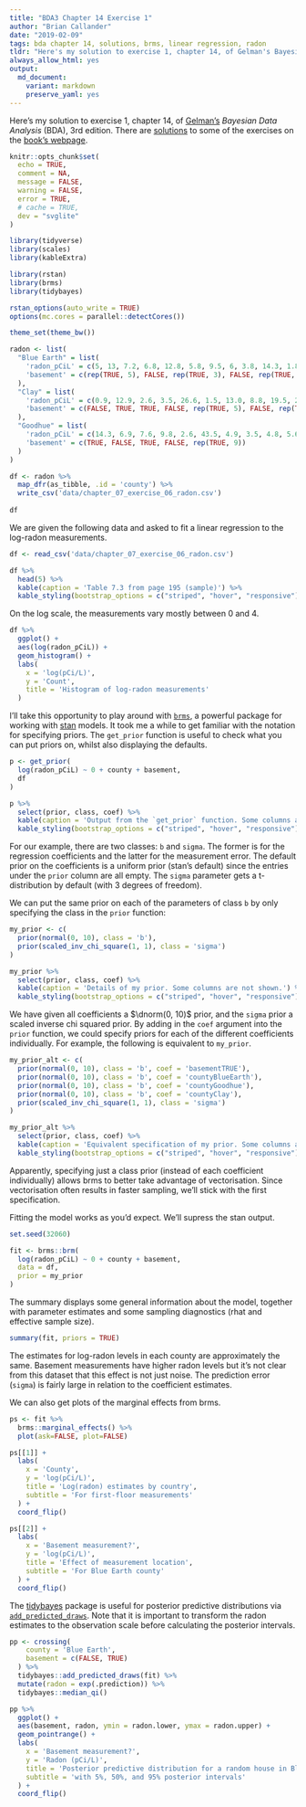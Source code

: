 ```yaml
---
title: "BDA3 Chapter 14 Exercise 1"
author: "Brian Callander"
date: "2019-02-09"
tags: bda chapter 14, solutions, brms, linear regression, radon
tldr: "Here's my solution to exercise 1, chapter 14, of Gelman's Bayesian Data Analysis (BDA), 3rd edition."
always_allow_html: yes
output: 
  md_document:
    variant: markdown
    preserve_yaml: yes
---
```


Here's my solution to exercise 1, chapter 14, of [Gelman's](https://andrewgelman.com/) *Bayesian Data Analysis* (BDA), 3rd edition. There are [solutions](http://www.stat.columbia.edu/~gelman/book/solutions.pdf) to some of the exercises on the [book's webpage](http://www.stat.columbia.edu/~gelman/book/).

<!--more-->

<div style="display:none">
  $\DeclareMathOperator{\dbinomial}{Binomial}
   \DeclareMathOperator{\dbern}{Bernoulli}
   \DeclareMathOperator{\dpois}{Poisson}
   \DeclareMathOperator{\dnorm}{Normal}
   \DeclareMathOperator{\dt}{t}
   \DeclareMathOperator{\dcauchy}{Cauchy}
   \DeclareMathOperator{\dexponential}{Exp}
   \DeclareMathOperator{\duniform}{Uniform}
   \DeclareMathOperator{\dgamma}{Gamma}
   \DeclareMathOperator{\dinvgamma}{InvGamma}
   \DeclareMathOperator{\invlogit}{InvLogit}
   \DeclareMathOperator{\logit}{Logit}
   \DeclareMathOperator{\ddirichlet}{Dirichlet}
   \DeclareMathOperator{\dbeta}{Beta}$
</div>

```r
knitr::opts_chunk$set(
  echo = TRUE,
  comment = NA,
  message = FALSE,
  warning = FALSE,
  error = TRUE,
  # cache = TRUE,
  dev = "svglite"
)

library(tidyverse)
library(scales)
library(kableExtra)

library(rstan)
library(brms)
library(tidybayes)

rstan_options(auto_write = TRUE)
options(mc.cores = parallel::detectCores())

theme_set(theme_bw())

```

```r
radon <- list(
  "Blue Earth" = list(
    'radon_pCiL' = c(5, 13, 7.2, 6.8, 12.8, 5.8, 9.5, 6, 3.8, 14.3, 1.8, 6.9, 4.7, 9.5),
    'basement' = c(rep(TRUE, 5), FALSE, rep(TRUE, 3), FALSE, rep(TRUE, 4))
  ),
  "Clay" = list(
    'radon_pCiL' = c(0.9, 12.9, 2.6, 3.5, 26.6, 1.5, 13.0, 8.8, 19.5, 2.5, 9, 13.1, 3.6, 6.9),
    'basement' = c(FALSE, TRUE, TRUE, FALSE, rep(TRUE, 5), FALSE, rep(TRUE, 3), FALSE)
  ),
  "Goodhue" = list(
    'radon_pCiL' = c(14.3, 6.9, 7.6, 9.8, 2.6, 43.5, 4.9, 3.5, 4.8, 5.6, 3.5, 3.9, 6.7),
    'basement' = c(TRUE, FALSE, TRUE, FALSE, rep(TRUE, 9))
  )
)

df <- radon %>% 
  map_dfr(as_tibble, .id = 'county') %>% 
  write_csv('data/chapter_07_exercise_06_radon.csv')
  
df
```

We are given the following data and asked to fit a linear regression to the log-radon measurements.

```r
df <- read_csv('data/chapter_07_exercise_06_radon.csv')
```

```r
df %>% 
  head(5) %>% 
  kable(caption = 'Table 7.3 from page 195 (sample)') %>% 
  kable_styling(bootstrap_options = c("striped", "hover", "responsive"))
```

On the log scale, the measurements vary mostly between 0 and 4.

```r
df %>% 
  ggplot() +
  aes(log(radon_pCiL)) +
  geom_histogram() +
  labs(
    x = 'log(pCi/L)',
    y = 'Count',
    title = 'Histogram of log-radon measurements'
  )

```

I'll take this opportunity to play around with [`brms`](https://rdrr.io/cran/brms/), a powerful package for working with [stan](https://mc-stan.org/) models. It took me a while to get familiar with the notation for specifying priors. The `get_prior` function is useful to check what you can put priors on, whilst also displaying the defaults.

```r
p <- get_prior(
  log(radon_pCiL) ~ 0 + county + basement,
  df
)
```

```r
p %>% 
  select(prior, class, coef) %>% 
  kable(caption = 'Output from the `get_prior` function. Some columns are not shown.') %>% 
  kable_styling(bootstrap_options = c("striped", "hover", "responsive"))
```

For our example, there are two classes: `b` and `sigma`. The former is for the regression coefficients and the latter for the measurement error. The default prior on the coefficients is a uniform prior (stan's default) since the entries under the `prior` column are all empty. The `sigma` parameter gets a t-distribution by default (with 3 degrees of freedom).

We can put the same prior on each of the parameters of class `b` by only specifying the class in the `prior` function:

```r
my_prior <- c(
  prior(normal(0, 10), class = 'b'),
  prior(scaled_inv_chi_square(1, 1), class = 'sigma')
)
```

```r
my_prior %>% 
  select(prior, class, coef) %>% 
  kable(caption = 'Details of my prior. Some columns are not shown.') %>% 
  kable_styling(bootstrap_options = c("striped", "hover", "responsive"))
```

We have given all coefficients a $\dnorm(0, 10)$ prior, and the `sigma` prior a scaled inverse chi squared prior. By adding in the `coef` argument into the `prior` function, we could specify priors for each of the different coefficients individually. For example, the following is equivalent to `my_prior`.


```r
my_prior_alt <- c(
  prior(normal(0, 10), class = 'b', coef = 'basementTRUE'),
  prior(normal(0, 10), class = 'b', coef = 'countyBlueEarth'),
  prior(normal(0, 10), class = 'b', coef = 'countyGoodhue'),
  prior(normal(0, 10), class = 'b', coef = 'countyClay'),
  prior(scaled_inv_chi_square(1, 1), class = 'sigma')
)
```

```r
my_prior_alt %>% 
  select(prior, class, coef) %>% 
  kable(caption = 'Equivalent specification of my prior. Some columns are not shown.') %>% 
  kable_styling(bootstrap_options = c("striped", "hover", "responsive"))
```


Apparently, specifying just a class prior (instead of each coefficient individually) allows brms to better take advantage of vectorisation. Since vectorisation often results in faster sampling, we'll stick with the first specification.

Fitting the model works as you'd expect. We'll supress the stan output.

```r
set.seed(32060)

fit <- brms::brm(
  log(radon_pCiL) ~ 0 + county + basement,
  data = df,
  prior = my_prior
)
```

The summary displays some general information about the model, together with parameter estimates and some sampling diagnostics (rhat and effective sample size).

```r
summary(fit, priors = TRUE)
```

The estimates for log-radon levels in each county are approximately the same. Basement measurements have higher radon levels but it's not clear from this dataset that this effect is not just noise. The prediction error (`sigma`) is fairly large in relation to the coefficient estimates.

We can also get plots of the marginal effects from brms.

```r
ps <- fit %>% 
  brms::marginal_effects() %>% 
  plot(ask=FALSE, plot=FALSE)
```

```r
ps[[1]] +
  labs(
    x = 'County',
    y = 'log(pCi/L)',
    title = 'Log(radon) estimates by country',
    subtitle = 'For first-floor measurements'
  ) +
  coord_flip()

ps[[2]] +
  labs(
    x = 'Basement measurement?',
    y = 'log(pCi/L)',
    title = 'Effect of measurement location',
    subtitle = 'For Blue Earth county'
  ) +
  coord_flip()

```

The [tidybayes](https://mjskay.github.io/tidybayes/) package is useful for posterior predictive distributions via [`add_predicted_draws`](https://rdrr.io/cran/tidybayes/man/add_predicted_draws.html). Note that it is important to transform the radon estimates to the observation scale before calculating the posterior intervals.

```r
pp <- crossing(
    county = 'Blue Earth',
    basement = c(FALSE, TRUE)
  ) %>% 
  tidybayes::add_predicted_draws(fit) %>% 
  mutate(radon = exp(.prediction)) %>% 
  tidybayes::median_qi() 
```

```r
pp %>% 
  ggplot() +
  aes(basement, radon, ymin = radon.lower, ymax = radon.upper) +
  geom_pointrange() +
  labs(
    x = 'Basement measurement?',
    y = 'Radon (pCi/L)',
    title = 'Posterior predictive distribution for a random house in Blue Earth county',
    subtitle = 'with 5%, 50%, and 95% posterior intervals'
  ) +
  coord_flip()

```

